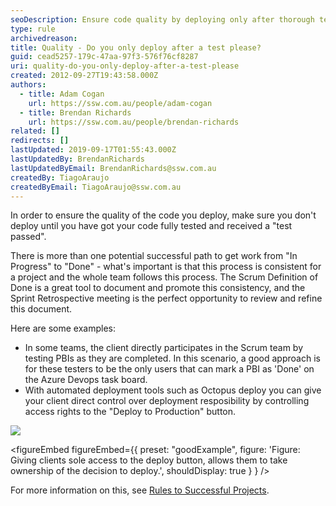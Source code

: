 ```yaml
---
seoDescription: Ensure code quality by deploying only after thorough testing and receiving a "test passed" result.
type: rule
archivedreason:
title: Quality - Do you only deploy after a test please?
guid: cead5257-179c-47aa-97f3-576f76cf8287
uri: quality-do-you-only-deploy-after-a-test-please
created: 2012-09-27T19:43:58.000Z
authors:
  - title: Adam Cogan
    url: https://ssw.com.au/people/adam-cogan
  - title: Brendan Richards
    url: https://ssw.com.au/people/brendan-richards
related: []
redirects: []
lastUpdated: 2019-09-17T01:55:43.000Z
lastUpdatedBy: BrendanRichards
lastUpdatedByEmail: BrendanRichards@ssw.com.au
createdBy: TiagoAraujo
createdByEmail: TiagoAraujo@ssw.com.au
---
```


In order to ensure the quality of the code you deploy, make sure you don't deploy until you have got your code fully tested and received a "test passed".

There is more than one potential successful path to get work from "In Progress" to "Done" - what's important is that this process is consistent for a project and the whole team follows this process.
The Scrum Definition of Done is a great tool to document and promote this consistency, and the Sprint Retrospective meeting is the perfect opportunity to review and refine this document.

Here are some examples:

- In some teams, the client directly participates in the Scrum team by testing PBIs as they are completed. In this scenario, a good approach is for these testers to be the only users that can mark a PBI as 'Done' on the Azure Devops task board.
- With automated deployment tools such as Octopus deploy you can give your client direct control over deployment resposibility by controlling access rights to the "Deploy to Production" button.

![](/uploads/rules/quality-do-you-only-deploy-after-a-test-please/OctopusDeploy.png)

<figureEmbed figureEmbed={{
  preset: "goodExample",
  figure: 'Figure: Giving clients sole access to the deploy button, allows them to take ownership of the decision to deploy.',
  shouldDisplay: true
} } />

For more information on this, see [Rules to Successful Projects](/do-you-conduct-a-test-please-internally-and-then-with-the-client).
